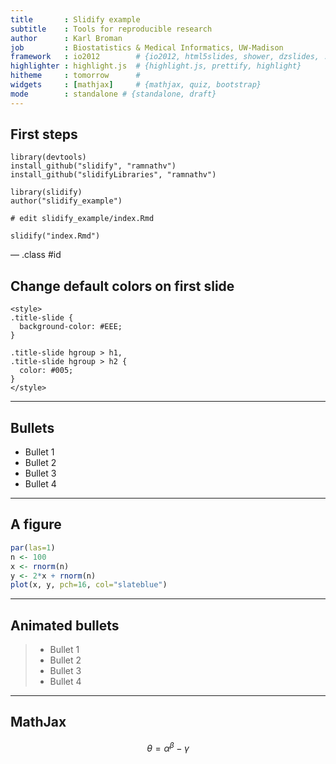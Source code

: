 ```yaml
---
title       : Slidify example
subtitle    : Tools for reproducible research
author      : Karl Broman
job         : Biostatistics & Medical Informatics, UW-Madison
framework   : io2012        # {io2012, html5slides, shower, dzslides, ...}
highlighter : highlight.js  # {highlight.js, prettify, highlight}
hitheme     : tomorrow      # 
widgets     : [mathjax]     # {mathjax, quiz, bootstrap}
mode        : standalone # {standalone, draft}
---
```


<style>
.title-slide {
  background-color: #EEE;
}
  
.title-slide hgroup > h1, 
.title-slide hgroup > h2 {
  color: #005;
}
</style>

## First steps

    library(devtools)
    install_github("slidify", "ramnathv")
    install_github("slidifyLibraries", "ramnathv")

    library(slidify)
    author("slidify_example")

    # edit slidify_example/index.Rmd

    slidify("index.Rmd")

--- .class #id 

## Change default colors on first slide

    <style>
    .title-slide {
      background-color: #EEE;
    }
  
    .title-slide hgroup > h1, 
    .title-slide hgroup > h2 {
      color: #005;
    }
    </style>


---

## Bullets

- Bullet 1
- Bullet 2
- Bullet 3
- Bullet 4

---

## A figure

```r
par(las=1)
n <- 100
x <- rnorm(n)
y <- 2*x + rnorm(n)
plot(x, y, pch=16, col="slateblue")
```

---

## Animated bullets

> - Bullet 1
> - Bullet 2
> - Bullet 3
> - Bullet 4

---

## MathJax


$$ \theta = \alpha^\beta - \gamma $$

